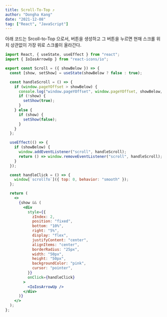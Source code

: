 ```yaml
---
title: Scroll-To-Top ⤴️
author: "Dongha Kang"
date: "2021-12-08"
tag: ["React", "JavaScript"]
---
```


아래 코드는 Srcoll-to-Top 으로서, 버튼을 생성하고 그 버튼을 누르면 현재 스크롤 위치 상관없이 가장 위로 스크롤이 올라간다.

```jsx
import React, { useState, useEffect } from "react";
import { IoIosArrowUp } from "react-icons/io";

export const Scroll = ({ showBelow }) => {
  const [show, setShow] = useState(showBelow ? false : true);

  const handleScroll = () => {
    if (window.pageYOffset > showBelow) {
      console.log("window.pageYOffset", window.pageYOffset, showBelow, show);
      if (!show) {
        setShow(true);
      }
    } else {
      if (show) {
        setShow(false);
      }
    }
  };

  useEffect(() => {
    if (showBelow) {
      window.addEventListener("scroll", handleScroll);
      return () => window.removeEventListener("scroll", handleScroll);
    }
  });

  const handleClick = () => {
    window[`scrollTo`]({ top: 0, behavior: "smooth" });
  };

  return (
    <>
      {show && (
        <div
          style={{
            zIndex: 2,
            position: "fixed",
            bottom: "10%",
            right: "5%",
            display: "flex",
            justifyContent: "center",
            alignItems: "center",
            borderRadius: "25px",
            width: "50px",
            height: "50px",
            backgroundColor: "pink",
            cursor: "pointer",
          }}
          onClick={handleClick}
        >
          <IoIosArrowUp />
        </div>
      )}
    </>
  );
};
```